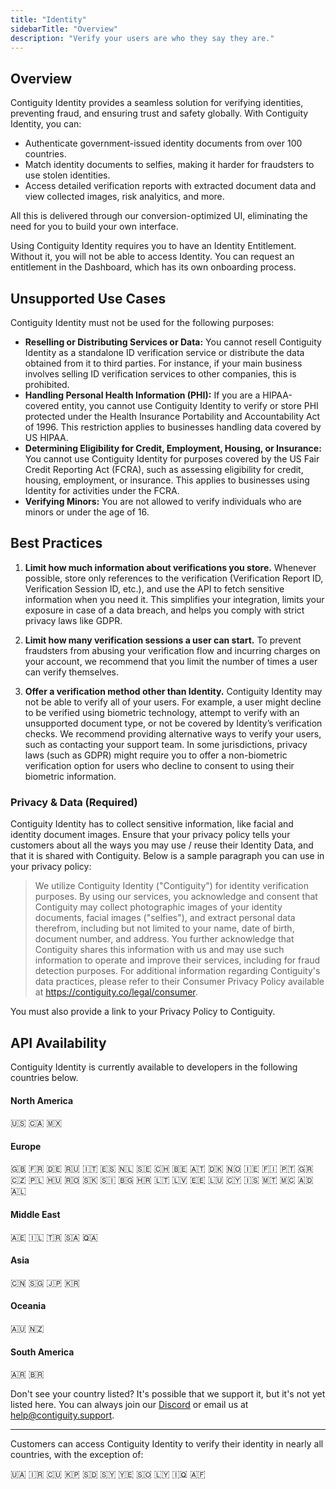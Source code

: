 ```yaml
---
title: "Identity"
sidebarTitle: "Overview"
description: "Verify your users are who they say they are."
---
```


## Overview
Contiguity Identity provides a seamless solution for verifying identities, preventing fraud, and ensuring trust and safety globally. With Contiguity Identity, you can:

- Authenticate government-issued identity documents from over 100 countries.
- Match identity documents to selfies, making it harder for fraudsters to use stolen identities.
- Access detailed verification reports with extracted document data and view collected images, risk analyitics, and more.

All this is delivered through our conversion-optimized UI, eliminating the need for you to build your own interface.

<Warning>
    Using Contiguity Identity requires you to have an Identity Entitlement. Without it, you will not be able to access Identity. You can request an entitlement in the Dashboard, which has its own onboarding process.
</Warning>


## Unsupported Use Cases
Contiguity Identity must not be used for the following purposes:

- **Reselling or Distributing Services or Data:** You cannot resell Contiguity Identity as a standalone ID verification service or distribute the data obtained from it to third parties. For instance, if your main business involves selling ID verification services to other companies, this is prohibited.
- **Handling Personal Health Information (PHI):** If you are a HIPAA-covered entity, you cannot use Contiguity Identity to verify or store PHI protected under the Health Insurance Portability and Accountability Act of 1996. This restriction applies to businesses handling data covered by US HIPAA.
- **Determining Eligibility for Credit, Employment, Housing, or Insurance:** You cannot use Contiguity Identity for purposes covered by the US Fair Credit Reporting Act (FCRA), such as assessing eligibility for credit, housing, employment, or insurance. This applies to businesses using Identity for activities under the FCRA.
- **Verifying Minors:** You are not allowed to verify individuals who are minors or under the age of 16.

## Best Practices
1. **Limit how much information about verifications you store.**
Whenever possible, store only references to the verification (Verification Report ID, Verification Session ID, etc.), and use the API to fetch sensitive information when you need it. This simplifies your integration, limits your exposure in case of a data breach, and helps you comply with strict privacy laws like GDPR.

2. **Limit how many verification sessions a user can start.**
To prevent fraudsters from abusing your verification flow and incurring charges on your account, we recommend that you limit the number of times a user can verify themselves.

3. **Offer a verification method other than Identity.**
Contiguity Identity may not be able to verify all of your users. For example, a user might decline to be verified using biometric technology, attempt to verify with an unsupported document type, or not be covered by Identity’s verification checks. We recommend providing alternative ways to verify your users, such as contacting your support team. In some jurisdictions, privacy laws (such as GDPR) might require you to offer a non-biometric verification option for users who decline to consent to using their biometric information.

### Privacy & Data (Required)
Contiguity Identity has to collect sensitive information, like facial and identity document images. Ensure that your privacy policy tells your customers about all the ways you may use / reuse their Identity Data, and that it is shared with Contiguity. Below is a sample paragraph you can use in your privacy policy:

> We utilize Contiguity Identity ("Contiguity") for identity verification purposes. By using our services, you acknowledge and consent that Contiguity may collect photographic images of your identity documents, facial images ("selfies"), and extract personal data therefrom, including but not limited to your name, date of birth, document number, and address. You further acknowledge that Contiguity shares this information with us and may use such information to operate and improve their services, including for fraud detection purposes. For additional information regarding Contiguity's data practices, please refer to their Consumer Privacy Policy available at https://contiguity.co/legal/consumer.

You must also provide a link to your Privacy Policy to Contiguity. 

## API Availability
Contiguity Identity is currently available to developers in the following countries below.

#### North America
<Tooltip tip="United States">🇺🇸</Tooltip> <Tooltip tip="Canada">🇨🇦</Tooltip> <Tooltip tip="Mexico">🇲🇽</Tooltip>

#### Europe
<Tooltip tip="United Kingdom">🇬🇧</Tooltip> <Tooltip tip="France">🇫🇷</Tooltip> <Tooltip tip="Germany">🇩🇪</Tooltip> <Tooltip tip="Russia">🇷🇺</Tooltip> <Tooltip tip="Italy">🇮🇹</Tooltip> <Tooltip tip="Spain">🇪🇸</Tooltip> <Tooltip tip="Netherlands">🇳🇱</Tooltip> <Tooltip tip="Sweden">🇸🇪</Tooltip> <Tooltip tip="Switzerland">🇨🇭</Tooltip> <Tooltip tip="Belgium">🇧🇪</Tooltip> <Tooltip tip="Austria">🇦🇹</Tooltip> <Tooltip tip="Denmark">🇩🇰</Tooltip> <Tooltip tip="Norway">🇳🇴</Tooltip> <Tooltip tip="Ireland">🇮🇪</Tooltip> <Tooltip tip="Finland">🇫🇮</Tooltip> <Tooltip tip="Portugal">🇵🇹</Tooltip> <Tooltip tip="Greece">🇬🇷</Tooltip> <Tooltip tip="Czech Republic">🇨🇿</Tooltip> <Tooltip tip="Poland">🇵🇱</Tooltip> <Tooltip tip="Hungary">🇭🇺</Tooltip> <Tooltip tip="Romania">🇷🇴</Tooltip> <Tooltip tip="Slovakia">🇸🇰</Tooltip> <Tooltip tip="Slovenia">🇸🇮</Tooltip> <Tooltip tip="Bulgaria">🇧🇬</Tooltip> <Tooltip tip="Croatia">🇭🇷</Tooltip> <Tooltip tip="Lithuania">🇱🇹</Tooltip> <Tooltip tip="Latvia">🇱🇻</Tooltip> <Tooltip tip="Estonia">🇪🇪</Tooltip> <Tooltip tip="Luxembourg">🇱🇺</Tooltip> <Tooltip tip="Cyprus">🇨🇾</Tooltip> <Tooltip tip="Iceland">🇮🇸</Tooltip> <Tooltip tip="Malta">🇲🇹</Tooltip> <Tooltip tip="Monaco">🇲🇨</Tooltip> <Tooltip tip="Andorra">🇦🇩</Tooltip> <Tooltip tip="Albania">🇦🇱</Tooltip>

#### Middle East
<Tooltip tip="United Arab Emirates">🇦🇪</Tooltip> <Tooltip tip="Israel">🇮🇱</Tooltip> <Tooltip tip="Turkey">🇹🇷</Tooltip> <Tooltip tip="Saudi Arabia">🇸🇦</Tooltip> <Tooltip tip="Qatar">🇶🇦</Tooltip>

#### Asia
<Tooltip tip="China">🇨🇳</Tooltip> <Tooltip tip="Singapore">🇸🇬</Tooltip> <Tooltip tip="Japan">🇯🇵</Tooltip> <Tooltip tip="South Korea">🇰🇷</Tooltip>

#### Oceania
<Tooltip tip="Australia">🇦🇺</Tooltip> <Tooltip tip="New Zealand">🇳🇿</Tooltip>

#### South America
<Tooltip tip="Argentina">🇦🇷</Tooltip> <Tooltip tip="Brazil">🇧🇷</Tooltip>

Don't see your country listed? It's possible that we support it, but it's not yet listed here. You can always join our [Discord](https://discord.gg/Z9K5XAsS7H) or email us at help@contiguity.support.

----
Customers can access Contiguity Identity to verify their identity in nearly all countries, with the exception of:

<Tooltip tip="Ukraine">🇺🇦</Tooltip> <Tooltip tip="Iran">🇮🇷</Tooltip> <Tooltip tip="Cuba">🇨🇺</Tooltip> <Tooltip tip="North Korea">🇰🇵</Tooltip> <Tooltip tip="Sudan">🇸🇩</Tooltip> <Tooltip tip="Syria">🇸🇾</Tooltip> <Tooltip tip="Yemen">🇾🇪</Tooltip> <Tooltip tip="Somalia">🇸🇴</Tooltip> <Tooltip tip="Libya">🇱🇾</Tooltip> <Tooltip tip="Iraq">🇮🇶</Tooltip> <Tooltip tip="Afghanistan">🇦🇫</Tooltip>



<Snippet />